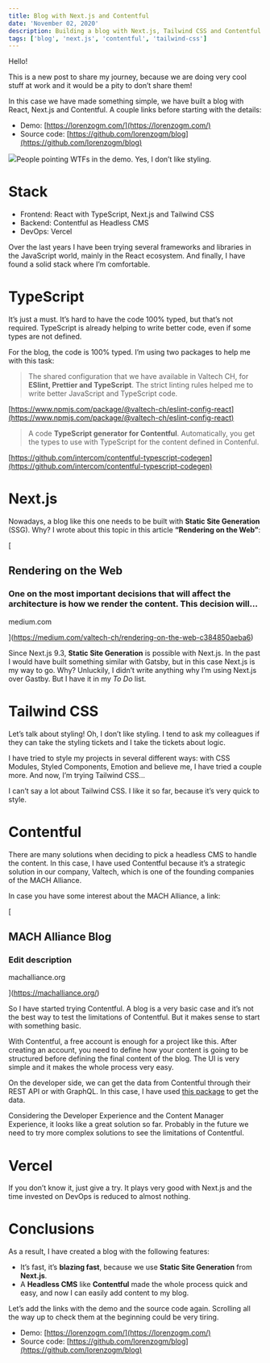 ```yaml
---
title: Blog with Next.js and Contentful
date: 'November 02, 2020'
description: Building a blog with Next.js, Tailwind CSS and Contentful as headless CMS
tags: ['blog', 'next.js', 'contentful', 'tailwind-css']
---
```


Hello!

This is a new post to share my journey, because we are doing very cool stuff at work and it would be a pity to don’t share them!

In this case we have made something simple, we have built a blog with React, Next.js and Contentful. A couple links before starting with the details:

- Demo: [https://lorenzogm.com/](https://lorenzogm.com/)
- Source code: [https://github.com/lorenzogm/blog](https://github.com/lorenzogm/blog)

![](https://miro.medium.com/max/1400/1*MEef6ssM8_W_QyR0D-1yew.jpeg)People pointing WTFs in the demo. Yes, I don’t like styling.

# Stack

- Frontend: React with TypeScript, Next.js and Tailwind CSS
- Backend: Contentful as Headless CMS
- DevOps: Vercel

Over the last years I have been trying several frameworks and libraries in the JavaScript world, mainly in the React ecosystem. And finally, I have found a solid stack where I’m comfortable.

# TypeScript

It’s just a must. It’s hard to have the code 100% typed, but that’s not required. TypeScript is already helping to write better code, even if some types are not defined.

For the blog, the code is 100% typed. I’m using two packages to help me with this task:

> The shared configuration that we have available in Valtech CH, for **ESlint, Prettier and TypeScript**. The strict linting rules helped me to write better JavaScript and TypeScript code.

[https://www.npmjs.com/package/@valtech-ch/eslint-config-react](https://www.npmjs.com/package/@valtech-ch/eslint-config-react)

> A code **TypeScript generator for Contentful**. Automatically, you get the types to use with TypeScript for the content defined in Contenful.

[https://github.com/intercom/contentful-typescript-codegen](https://github.com/intercom/contentful-typescript-codegen)

# Next.js

Nowadays, a blog like this one needs to be built with **Static Site Generation** (SSG). Why? I wrote about this topic in this article **“Rendering on the Web”**:

[

## Rendering on the Web

### One on the most important decisions that will affect the architecture is how we render the content. This decision will…

medium.com

](https://medium.com/valtech-ch/rendering-on-the-web-c384850aeba6)

Since Next.js 9.3, **Static Site Generation** is possible with Next.js. In the past I would have built something similar with Gatsby, but in this case Next.js is my way to go. Why? Unluckily, I didn’t write anything why I’m using Next.js over Gastby. But I have it in my _To Do_ list.

# Tailwind CSS

Let’s talk about styling! Oh, I don’t like styling. I tend to ask my colleagues if they can take the styling tickets and I take the tickets about logic.

I have tried to style my projects in several different ways: with CSS Modules, Styled Components, Emotion and believe me, I have tried a couple more. And now, I’m trying Tailwind CSS…

I can’t say a lot about Tailwind CSS. I like it so far, because it’s very quick to style.

# Contentful

There are many solutions when deciding to pick a headless CMS to handle the content. In this case, I have used Contentful because it’s a strategic solution in our company, Valtech, which is one of the founding companies of the MACH Alliance.

In case you have some interest about the MACH Alliance, a link:

[

## MACH Alliance Blog

### Edit description

machalliance.org

](https://machalliance.org/)

So I have started trying Contentful. A blog is a very basic case and it’s not the best way to test the limitations of Contentful. But it makes sense to start with something basic.

With Contentful, a free account is enough for a project like this. After creating an account, you need to define how your content is going to be structured before defining the final content of the blog. The UI is very simple and it makes the whole process very easy.

On the developer side, we can get the data from Contentful through their REST API or with GraphQL. In this case, I have used [this package](https://www.npmjs.com/package/contentful) to get the data.

Considering the Developer Experience and the Content Manager Experience, it looks like a great solution so far. Probably in the future we need to try more complex solutions to see the limitations of Contentful.

# Vercel

If you don’t know it, just give a try. It plays very good with Next.js and the time invested on DevOps is reduced to almost nothing.

# Conclusions

As a result, I have created a blog with the following features:

- It’s fast, it’s **blazing fast**, because we use **Static Site Generation** from **Next.js**.
- A **Headless CMS** like **Contentful** made the whole process quick and easy, and now I can easily add content to my blog.

Let’s add the links with the demo and the source code again. Scrolling all the way up to check them at the beginning could be very tiring.

- Demo: [https://lorenzogm.com/](https://lorenzogm.com/)
- Source code: [https://github.com/lorenzogm/blog](https://github.com/lorenzogm/blog)
